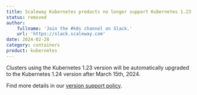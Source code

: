 ```yaml
---
title: Scaleway Kubernetes products no longer support Kubernetes 1.23
status: removed
author:
    fullname: 'Join the #k8s channel on Slack.'
    url: 'https://slack.scaleway.com'
date: 2024-02-28
category: containers
product: kubernetes
---
```


Clusters using the Kubernetes 1.23 version will be automatically upgraded to the Kubernetes 1.24 version after March 15th, 2024. 

Find more details in our [version support policy](/containers/kubernetes/reference-content/version-support-policy/).


